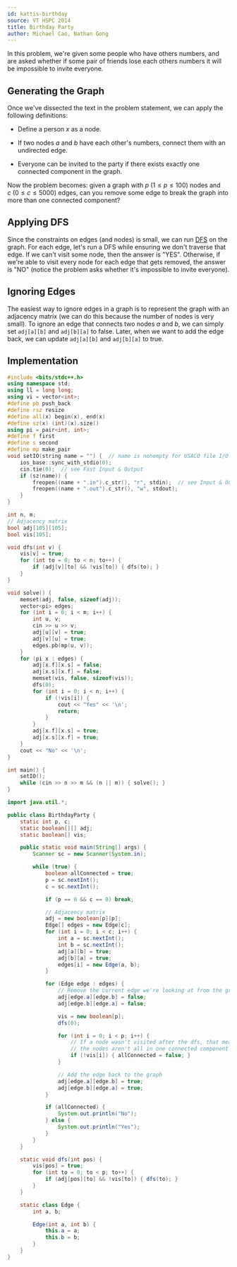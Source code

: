 ```yaml
---
id: kattis-birthday
source: VT HSPC 2014
title: Birthday Party
author: Michael Cao, Nathan Gong
---
```


In this problem, we're given some people who have others numbers, and are asked
whether if some pair of friends lose each others numbers it will be impossible
to invite everyone.

## Generating the Graph

Once we've dissected the text in the problem statement, we can apply the
following definitions:

- Define a person $x$ as a node.

- If two nodes $a$ and $b$ have each other's numbers, connect them with an
  undirected edge.

- Everyone can be invited to the party if there exists exactly one connected
  component in the graph.

Now the problem becomes: given a graph with $p \: (1 \leq p \leq 100)$ nodes and
$c \: (0 \leq c \leq 5000)$ edges, can you remove some edge to break the graph
into more than one connected component?

## Applying DFS

Since the constraints on edges (and nodes) is small, we can run
[DFS](/silver/graph-traversal/) on the graph. For each edge, let's run a DFS while ensuring
we don't traverse that edge. If we can't visit some node, then the answer is
"YES". Otherwise, if we're able to visit every node for each edge that gets
removed, the answer is "NO" (notice the problem asks whether it's impossible to
invite everyone).

## Ignoring Edges
The easiest way to ignore edges in a graph is to represent the graph with an
adjacency matrix (we can do this because the number of nodes is very small).
To ignore an edge that connects two nodes $a$ and $b$, we can simply set
`adj[a][b]` and `adj[b][a]` to false. Later, when we want to add the edge back,
we can update `adj[a][b]` and `adj[b][a]` to true.

## Implementation

<LanguageSection>

<CPPSection>

```cpp
#include <bits/stdc++.h>
using namespace std;
using ll = long long;
using vi = vector<int>;
#define pb push_back
#define rsz resize
#define all(x) begin(x), end(x)
#define sz(x) (int)(x).size()
using pi = pair<int, int>;
#define f first
#define s second
#define mp make_pair
void setIO(string name = "") {  // name is nonempty for USACO file I/O
	ios_base::sync_with_stdio(0);
	cin.tie(0);  // see Fast Input & Output
	if (sz(name)) {
		freopen((name + ".in").c_str(), "r", stdin);  // see Input & Output
		freopen((name + ".out").c_str(), "w", stdout);
	}
}

int n, m;
// Adjacency matrix
bool adj[105][105];
bool vis[105];

void dfs(int v) {
	vis[v] = true;
	for (int to = 0; to < n; to++) {
		if (adj[v][to] && !vis[to]) { dfs(to); }
	}
}

void solve() {
	memset(adj, false, sizeof(adj));
	vector<pi> edges;
	for (int i = 0; i < m; i++) {
		int u, v;
		cin >> u >> v;
		adj[u][v] = true;
		adj[v][u] = true;
		edges.pb(mp(u, v));
	}
	for (pi x : edges) {
		adj[x.f][x.s] = false;
		adj[x.s][x.f] = false;
		memset(vis, false, sizeof(vis));
		dfs(0);
		for (int i = 0; i < n; i++) {
			if (!vis[i]) {
				cout << "Yes" << '\n';
				return;
			}
		}
		adj[x.f][x.s] = true;
		adj[x.s][x.f] = true;
	}
	cout << "No" << '\n';
}

int main() {
	setIO();
	while (cin >> n >> m && (n || m)) { solve(); }
}
```

</CPPSection>

<JavaSection>

```java
import java.util.*;

public class BirthdayParty {
	static int p, c;
	static boolean[][] adj;
	static boolean[] vis;

	public static void main(String[] args) {
		Scanner sc = new Scanner(System.in);

		while (true) {
			boolean allConnected = true;
			p = sc.nextInt();
			c = sc.nextInt();

			if (p == 0 && c == 0) break;

			// Adjacency matrix
			adj = new boolean[p][p];
			Edge[] edges = new Edge[c];
			for (int i = 0; i < c; i++) {
				int a = sc.nextInt();
				int b = sc.nextInt();
				adj[a][b] = true;
				adj[b][a] = true;
				edges[i] = new Edge(a, b);
			}

			for (Edge edge : edges) {
				// Remove the current edge we're looking at from the graph
				adj[edge.a][edge.b] = false;
				adj[edge.b][edge.a] = false;

				vis = new boolean[p];
				dfs(0);

				for (int i = 0; i < p; i++) {
					// If a node wasn't visited after the dfs, that means that
					// the nodes aren't all in one connected component
					if (!vis[i]) { allConnected = false; }
				}

				// Add the edge back to the graph
				adj[edge.a][edge.b] = true;
				adj[edge.b][edge.a] = true;
			}

			if (allConnected) {
				System.out.println("No");
			} else {
				System.out.println("Yes");
			}
		}
	}

	static void dfs(int pos) {
		vis[pos] = true;
		for (int to = 0; to < p; to++) {
			if (adj[pos][to] && !vis[to]) { dfs(to); }
		}
	}

	static class Edge {
		int a, b;

		Edge(int a, int b) {
			this.a = a;
			this.b = b;
		}
	}
}
```

</JavaSection>

</LanguageSection>
